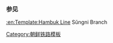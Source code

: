 {{鐵道路線
| 模板名稱 = 胜利线
| 名稱 = [[胜利线]]
| 代表色 = blue
| 背景顏色 = #FFE8EA
| 車站列表 = [[先鋒站 (羅先市)|先锋]] - [[胜利站 (罗先市)|胜利]]
}}<noinclude>
===参见===
[[:en:Template:Hambuk Line]] Sŭngni Branch
[[Category:朝鲜铁路模板]]
</noinclude>